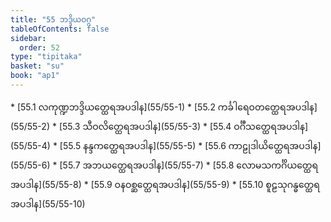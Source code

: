 ```yaml
---
title: "55 ဘဒ္ဒိယဝဂ္ဂ"
tableOfContents: false
sidebar:
  order: 52
type: "tipitaka"
basket: "su"
book: "ap1"
---
```



<DynamicBreadcrumb />



<TableOfContents book="ap1" section="55">
* [55.1 လကုဏ္ဍဘဒ္ဒိယတ္ထေရအပဒါန](55/55-1)
* [55.2 ကင်္ခါရေဝတတ္ထေရအပဒါန](55/55-2)
* [55.3 သီဝလိတ္ထေရအပဒါန](55/55-3)
* [55.4 ဝင်္ဂီသတ္ထေရအပဒါန](55/55-4)
* [55.5 နန္ဒကတ္ထေရအပဒါန](55/55-5)
* [55.6 ကာဠုဒါယိတ္ထေရအပဒါန](55/55-6)
* [55.7 အဘယတ္ထေရအပဒါန](55/55-7)
* [55.8 လောမသကင်္ဂိယတ္ထေရအပဒါန](55/55-8)
* [55.9 ဝနဝစ္ဆတ္ထေရအပဒါန](55/55-9)
* [55.10 စူဠသုဂန္ဓတ္ထေရအပဒါန](55/55-10)
</TableOfContents>